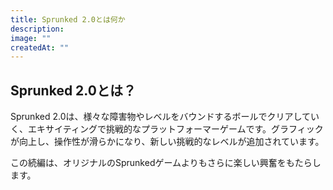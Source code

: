 ```yaml
---
title: Sprunked 2.0とは何か
description: 
image: ""
createdAt: ""
---
```


## Sprunked 2.0とは？

Sprunked 2.0は、様々な障害物やレベルをバウンドするボールでクリアしていく、エキサイティングで挑戦的なプラットフォーマーゲームです。グラフィックが向上し、操作性が滑らかになり、新しい挑戦的なレベルが追加されています。

この続編は、オリジナルのSprunkedゲームよりもさらに楽しい興奮をもたらします。